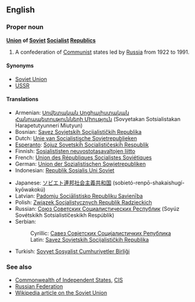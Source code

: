 ==English==

===Proper noun===
'''[[Union]] of [[Soviet]] [[Socialist]] [[Republic]]s'''
# A confederation of [[Communist]] states led by [[Russia]] from 1922 to 1991.

====Synonyms====
*[[Soviet Union]]
*[[USSR]]

====Translations====
{{top}}
*Armenian: [[Սովետական Սոցիալիստական Հանրապետությունների Միություն]] (Sovyetakan Sotsialistakan Harapetutyunneri Miutyun)
*Bosnian: [[Savez Sovjetskih Socijalističkih Republika#Bosnian|Savez Sovjetskih Socijalističkih Republika]] {{m}}
*Dutch: [[Unie van Socialistische Sovjetrepublieken]]
*[[Esperanto]]: [[Sojuz Sovetskiĥ Socialistiĉeskiĥ Respublik]]
*Finnish: [[Sosialististen neuvostotasavaltojen liitto]]
*French: [[Union des Républiques Socialistes Soviétiques]]
*German: [[Union der Sozialistischen Sowjetrepubliken]]
*Indonesian: [[Republik Sosialis Uni Soviet]]
{{mid}}
*Japanese: [[ソビエト]][[連邦]][[社会主義]][[共和国]] (sobietó-renpō-shakaishugí-kyōwakokú)
*Latvian: [[Padomju Sociālistisko Republiku Savienība]]
*Polish: [[Związek Socjalistycznych Republik Radzieckich]]
*Russian: [[Союз Советских Социалистических Республик]] (Soyúz Sovétskikh Sotsialistíčeskikh Respúblik)
*Serbian:
*:Cyrillic: [[Савез Совјетских Социјалистичких Република#Serbian|Савез Совјетских Социјалистичких Република]] {{m}}
*:Latin: [[Savez Sovjetskih Socijalističkih Republika#Serbian|Savez Sovjetskih Socijalističkih Republika]] {{m}}
*Turkish: [[Sovyet Sosyalist Cumhuriyetler Birliği]]
{{bottom}}

===See also===
*[[Commonwealth of Independent States]], [[CIS]]
*[[Russian Federation]]
*[[w:Soviet Union|Wikipedia article on the Soviet Union]]
